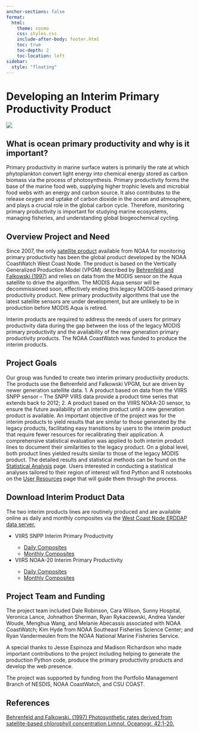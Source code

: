 ```yaml
---
anchor-sections: false
format:
  html:
    theme: cosmo
    css: styles.css
    include-after-body: footer.html
    toc: true
    toc-depth: 2
    toc-location: left
sidebar:
  style: "floating"
---
```


<h1> Developing an Interim Primary Productivity Product </h1>

:::{.figure}
![](images/productivity.png){fig-align="center"}
<span style="text-align: right; display: block;"></span>
:::

## What is ocean primary productivity and why is it important?

Primary productivity in marine surface waters is primarily the rate at which phytoplankton convert light energy into chemical energy stored as carbon biomass via the process of photosynthesis. Primary productivity forms the base of the marine food web, supplying higher trophic levels and microbial food webs with an energy and carbon source. It also contributes to the release oxygen and uptake of carbon dioxide in the ocean and atmosphere, and plays a crucial role in the global carbon cycle. Therefore, monitoring primary productivity is important for studying marine ecosystems, managing fisheries, and understanding global biogeochemical cycling. 

## Overview Project and Need

Since 2007, the only <a href="https://coastwatch.pfeg.noaa.gov/erddap/griddap/erdMH1pp1day">satellite product</a> available from NOAA for monitoring primary productivity has been the global product developed by the NOAA CoastWatch West Coast Node. The product is based on the Vertically Generalized Production Model (VPGM) described by [Behrenfeld and Falkowski (1997)](#references) and relies on data from the MODIS sensor on the Aqua satellite to drive the algorithm. The MODIS Aqua sensor will be decommissioned soon, effectively ending this legacy MODIS-based primary productivity product. New primary productivity algorithms that use the latest satellite sensors are under development, but are unlikely to be in production before MODIS Aqua is retired. 

Interim products are required to address the needs of users for primary productivity data during the gap between the loss of the legacy MODIS primary productivity and the availability of the new generation primary productivity products. The NOAA CoastWatch was funded to produce the interim products. 

## Project Goals

Our group was funded to create two interim primary productivity products. The products use the Behrenfeld and Falkowski VPGM, but are driven by newer generation satellite data.
1. A product based on data from the VIIRS SNPP sensor – The SNPP VIRS data provide a product time series that extends back to 2012;
2. A product based on the VIIRS NOAA-20 sensor, to ensure the future availability of an interim product until a new generation product is available. 
An important objective of the project was for the interim products to yield results that are similar to those generated by the legacy products, facilitating easy transitions by users to the interim product that require fewer resources for recalibrating their application. A comprehensive statistical evaluation was applied to both interim product lines to document their similarities to the legacy product. On a global level, both product lines yielded results similar to those of the legacy MODIS product. The detailed results and statistical methods can be found on the [Statistical Analysis](stats.qmd) page. Users interested in conducting a statistical analyses tailored to their region of interest will find Python and R notebooks on the [User Resources](user_resources.qmd) page that will guide them through the process. 


## Download Interim Product Data

The two interim products lines are routinely produced and are available online as daily and monthly composites via the <a href="https://coastwatch.pfeg.noaa.gov/erddap/index.html">West Coast Node ERDDAP data server.</a>

<ul>
  <li><a>VIIRS SNPP Interim Primary Productivity</a></li>
    <ul>
      <li><a href="https://coastwatch.pfeg.noaa.gov/erddap/griddap/productivity_viirs_snpp_daily.graph">Daily Composites</a></li>
      <li><a href="https://coastwatch.pfeg.noaa.gov/erddap/griddap/productivity_viirs_snpp_monthly.graph">Monthly Composites</a></li>
    </ul>
  <li><a>VIIRS NOAA-20 Interim Primary Productivity</a></li>
    <ul>
      <li><a href="https://example.com">Daily Composites</a></li>
      <li><a href="https://example.com">Monthly Composites</a></li>
    </ul>
</ul>

## Project Team and Funding
<p>The project team included Dale Robinson, Cara Wilson, Sunny Hospital, Veronica Lance, Johnathon Sherman, Ryan Rykaczewski, Andrea Vander Woude, Menghua Wang, and Melanie Abecassis associated with NOAA CoastWatch; Kim Hyde from NOAA Southeast Fisheries Science Center; and Ryan Vandermeulen from the NOAA National Marine Fisheries Service.</p>

<p>A special thanks to Jesse Espinoza and Madison Richardson who made important contributions to the project including helping to generate the production Python code, produce the primary productivity products and develop the web presence.</p>

<p>The project was supported by funding from the Portfolio Management Branch of NESDIS, NOAA CoastWatch, and CSU COAST.</p>


## References
<a href="https://doi.org/10.4319/lo.1997.42.1.0001">Behrenfeld and Falkowski. (1997) Photosynthetic rates derived from satellite-based chlorophyll concentration Limnol. Oceanogr. 42:1-20. </a></li>